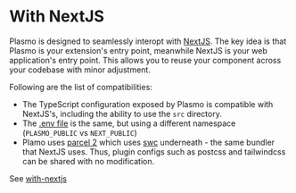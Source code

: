 # With NextJS

Plasmo is designed to seamlessly interopt with [NextJS](https://nextjs.org/). The key idea is that Plasmo is your extension's entry point, meanwhile NextJS is your web application's entry point. This allows you to reuse your component across your codebase with minor adjustment.

Following are the list of compatibilities:

- The TypeScript configuration exposed by Plasmo is compatible with NextJS's, including the ability to use the `src` directory.
- The [.env file](/workflows/env) is the same, but using a different namespace (`PLASMO_PUBLIC` vs `NEXT_PUBLIC`)
- Plamo uses [parcel 2](https://parceljs.org/) which uses [swc](https://swc.rs/) underneath - the same bundler that NextJS uses. Thus, plugin configs such as postcss and tailwindcss can be shared with no modification.

See [with-nextjs](https://github.com/PlasmoHQ/examples/tree/main/with-nextjs)
